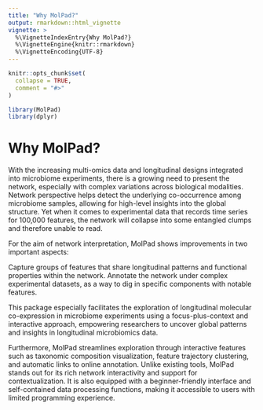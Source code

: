 ```yaml
---
title: "Why MolPad?"
output: rmarkdown::html_vignette
vignette: >
  %\VignetteIndexEntry{Why MolPad?}
  %\VignetteEngine{knitr::rmarkdown}
  %\VignetteEncoding{UTF-8}
---
```



```r
knitr::opts_chunk$set(
  collapse = TRUE,
  comment = "#>"
)
```

```r
library(MolPad)
library(dplyr)
```


# Why MolPad?

With the increasing multi-omics data and longitudinal designs integrated into microbiome experiments, there is a growing need to present the network, especially with complex variations across biological modalities. Network perspective helps detect the underlying co-occurrence among microbiome samples, allowing for high-level insights into the global structure. Yet when it comes to experimental data that records time series for 100,000 features, the network will collapse into some entangled clumps and therefore unable to read. 

For the aim of network interpretation, MolPad shows improvements in two important aspects:

Capture groups of features that share longitudinal patterns and functional properties within the network. 
Annotate the network under complex experimental datasets, as a way to dig in specific components with notable features. 

This package especially facilitates the exploration of longitudinal molecular co-expression in microbiome experiments using a focus-plus-context and interactive approach, empowering researchers to uncover global patterns and insights in longitudinal microbiomics data. 

Furthermore, MolPad streamlines exploration through interactive features such as taxonomic composition visualization, feature trajectory clustering, and automatic links to online annotation. Unlike existing tools, MolPad stands out for its rich network interactivity and support for contextualization. It is also equipped with a beginner-friendly interface and self-contained data processing functions, making it accessible to users with limited programming experience. 



